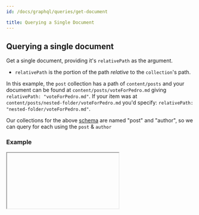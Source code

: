 ```yaml
---
id: /docs/graphql/queries/get-document

title: Querying a Single Document
---
```


## Querying a single document

Get a single document, providing it's `relativePath` as the argument.

- `relativePath` is the portion of the path _relative_ to the `collection`'s path.

In this example, the `post` collection has a path of `content/posts` and your document can be found at `content/posts/voteForPedro.md` giving `relativePath: "voteForPedro.md"`. If your item was at `content/posts/nested-folder/voteForPedro.md` you'd specify: `relativePath: "nested-folder/voteForPedro.md"`.

Our collections for the above [schema](/docs/graphql/queries/#example-schema) are named "post" and "author", so we can query for each using the `post` & `author`

### Example

<Iframe
  iframeSrc="/api/graphiql/?query=%7B%0A%20%20post(relativePath%3A%20%22voteForPedro.json%22)%20%7B%0A%20%20%20%20title%0A%20%20%20%20category%0A%20%20%20%20author%20%7B%0A%20%20%20%20%20%20...%20on%20Author%20%7B%0A%20%20%20%20%20%20%20%20name%0A%20%20%20%20%20%20%7D%0A%20%20%20%20%7D%0A%20%20%7D%0A%7D%0A&#x22;"
  height={400}
/>

<Iframe
  iframeSrc="/api/graphiql/?query=%7B%0A%20%20author(relativePath%3A%20%22napolean.json%22)%20%7B%0A%20%20%20%20name%0A%20%20%7D%0A%7D%0A"
  height={400}
/>

## Common fields

In a collection, there are a few fields that are common to all documents. These are: `id`, `_values` and `_sys`. The `id` field is a unique identifier for the document. The `_values` field is used internally in edit mode and is not for external use. The `_sys` field contains meta information about the document.

The `_sys` field is an object with the following fields:

- `filename`: The name of the file without the extension
- `basename`: The name of the file with the extension
- `path`: The full path of the file relative to the project root
- `breadcrumbs`: An array of the parent folders of the file
- `relativePath`: The path of the file relative to the collection path
- `extension`: The extension of the file
- `template`: The template of the document (or the name of the collection if not using `templates`)
- `collection`: Information about the collection

### Example with a nester folder

<Iframe
  iframeSrc="/api/graphiql/?query=%7B%0A%20%20post(relativePath%3A%20%22nested%2FanotherPost.json%22)%20%7B%0A%20%20%20%20id%0A%20%20%20%20_sys%20%7B%0A%20%20%20%20%20%20filename%0A%20%20%20%20%20%20basename%0A%20%20%20%20%20%20path%0A%20%20%20%20%20%20breadcrumbs%0A%20%20%20%20%20%20relativePath%0A%20%20%20%20%20%20extension%0A%20%20%20%20%20%20template%0A%20%20%20%20%7D%0A%20%20%7D%0A%7D&#x22;"
  height={400}
/>

### Example without a nester folder

<Iframe
  iframeSrc="/api/graphiql/?query=%7B%0A%20%20post(relativePath%3A%20&#x22;anotherPost.json&#x22;)%20%7B%0A%20%20%20%20id%0A%20%20%20%20_sys%20%7B%0A%20%20%20%20%20%20filename%0A%20%20%20%20%20%20basename%0A%20%20%20%20%20%20path%0A%20%20%20%20%20%20breadcrumbs%0A%20%20%20%20%20%20relativePath%0A%20%20%20%20%20%20extension%0A%20%20%20%20%20%20template%0A%20%20%20%20%7D%0A%20%20%7D%0A%7D&#x22; "
  height={400}
/>
